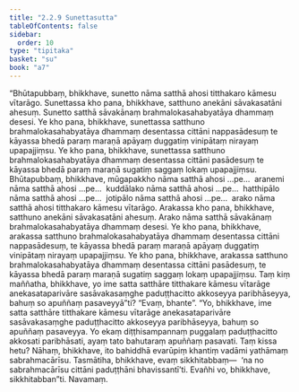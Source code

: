 ```yaml
---
title: "2.2.9 Sunettasutta"
tableOfContents: false
sidebar:
  order: 10
type: "tipitaka"
basket: "su"
book: "a7"
---
```



<DynamicBreadcrumb />

<Division number="73" book="a7" bookNo="16" page="500">

<Paragraph number="588" book="a7">
“Bhūtapubbaṃ, bhikkhave, sunetto nāma satthā ahosi titthakaro kāmesu vītarāgo. Sunettassa kho pana, bhikkhave, satthuno anekāni sāvakasatāni ahesuṃ. Sunetto satthā sāvakānaṃ brahmalokasahabyatāya dhammaṃ desesi. Ye kho pana, bhikkhave, sunettassa satthuno brahmalokasahabyatāya dhammaṃ desentassa cittāni nappasādesuṃ te kāyassa bhedā paraṃ maraṇā apāyaṃ duggatiṃ vinipātaṃ nirayaṃ upapajjiṃsu. Ye kho pana, bhikkhave, sunettassa satthuno brahmalokasahabyatāya dhammaṃ desentassa cittāni pasādesuṃ te kāyassa bhedā paraṃ maraṇā sugatiṃ saggaṃ lokaṃ upapajjiṃsu.
</Paragraph>

<Paragraph number="589" book="a7">
Bhūtapubbaṃ, bhikkhave, mūgapakkho nāma satthā ahosi …pe…  aranemi nāma satthā ahosi …pe…  kuddālako nāma satthā ahosi …pe…  hatthipālo nāma satthā ahosi …pe…  jotipālo nāma satthā ahosi …pe…  arako nāma satthā ahosi titthakaro kāmesu vītarāgo. Arakassa kho pana, bhikkhave, satthuno anekāni sāvakasatāni ahesuṃ. Arako nāma satthā sāvakānaṃ brahmalokasahabyatāya dhammaṃ desesi. Ye kho pana, bhikkhave, arakassa satthuno brahmalokasahabyatāya dhammaṃ desentassa cittāni nappasādesuṃ, te kāyassa bhedā paraṃ maraṇā apāyaṃ duggatiṃ vinipātaṃ nirayaṃ upapajjiṃsu. Ye kho pana, bhikkhave, arakassa satthuno brahmalokasahabyatāya dhammaṃ desentassa cittāni pasādesuṃ, te kāyassa bhedā paraṃ maraṇā sugatiṃ saggaṃ lokaṃ upapajjiṃsu.
</Paragraph>

<Paragraph number="590" book="a7">
Taṃ kiṃ maññatha, bhikkhave, yo ime satta satthāre titthakare kāmesu vītarāge anekasataparivāre sasāvakasaṃghe paduṭṭhacitto akkoseyya paribhāseyya, bahuṃ so apuññaṃ pasaveyyā”ti? “Evaṃ, bhante”. “Yo, bhikkhave, ime satta satthāre titthakare kāmesu vītarāge anekasataparivāre sasāvakasaṃghe paduṭṭhacitto akkoseyya paribhāseyya, bahuṃ so apuññaṃ pasaveyya. Yo ekaṃ diṭṭhisampannaṃ puggalaṃ paduṭṭhacitto akkosati paribhāsati, ayaṃ tato bahutaraṃ apuññaṃ pasavati. Taṃ kissa hetu? Nāhaṃ, bhikkhave, ito bahiddhā evarūpiṃ khantiṃ vadāmi yathāmaṃ sabrahmacārīsu.
</Paragraph>

<Paragraph number="591" book="a7">
Tasmātiha, bhikkhave, evaṃ sikkhitabbaṃ—  ‘na no sabrahmacārīsu cittāni paduṭṭhāni bhavissantī’ti. Evañhi vo, bhikkhave, sikkhitabban”ti.

</Paragraph>
</Division>

<Paragraph number="592" type="center" book="a7">
Navamaṃ.
</Paragraph>